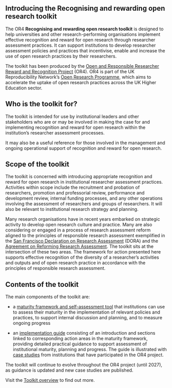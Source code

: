 
:::{.column-body-outset}
# Introducing the Recognising and rewarding open research toolkit 
The OR4 **Recognising and rewarding open research toolkit** is designed to help universities and other research-performing organisations implement effective recognition and reward for open research through researcher assessment practices. It can support institutions to develop researcher assessment policies and practices that incentivise, enable and increase the use of open research practices by their researchers. 

The toolkit has been produced by the [Open and Responsible Researcher Reward and Recognition Project](about.qmd) (OR4). OR4 is part of the UK Reproducibility Network’s [Open Research Programme](https://www.ukrn.org/open-research-programme/), which aims to accelerate the uptake of open research practices across the UK Higher Education sector.  

## Who is the toolkit for? 

The toolkit is intended for use by institutional leaders and other stakeholders who are or may be involved in making the case for and implementing recognition and reward for open research within the institution's researcher assessment processes. 

It may also be a useful reference for those involved in the management and ongoing operational support of recognition and reward for open research. 

## Scope of the toolkit 

The toolkit is concerned with introducing appropriate recognition and reward for open research in institutional researcher assessment practices. Activities within scope include the recruitment and probation of researchers, promotion and professorial review, performance and development review, internal funding processes, and any other operations involving the assessment of researchers and groups of researchers. It will also be relevant to institutional research strategy and planning. 

Many research organisations have in recent years embarked on strategic activity to develop open research culture and practice. Many are also considering or engaged in a process of research assessment reform aligned to the principles of responsible research assessment exemplified in the [San Francisco Declaration on Research Assessment](https://sfdora.org/read/) (DORA) and the [Agreement on Reforming Research Assessment](https://coara.eu/agreement/the-agreement-full-text/).  The toolkit sits at the intersection of these two areas. The framework for action presented here supports effective recognition of the diversity of a researcher's activities and outputs and of open research practice in accordance with the principles of responsible research assessment.  

## Contents of the toolkit 

The main components of the toolkit are: 

* a [maturity framework and self-assessment tool](maturity-framework.qmd) that institutions can use to assess their maturity in the implementation of relevant policies and practices, to support internal discussion and planning, and to measure ongoing progress 

* an [implementation guide](guide-contents.qmd) consisting of an introduction and sections linked to corresponding action areas in the maturity framework, providing detailed practical guidance to support assessment of institutional maturity, planning and progress. The guide is illustrated with [case studies](case-studies.qmd) from institutions that have participated in the OR4 project. 

The toolkit will continue to evolve throughout the OR4 project (until 2027), as guidance is updated and new case studies are published. 

Visit the [Toolkit overview](overview.qmd) to find out more. 
:::
